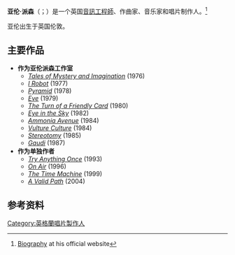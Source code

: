 '''亚伦·派森'''（{{lang-en|Alan Parsons}}；{{bd|1948年|12月20日}}）是一个英国[[音訊工程師|音訊工程師]]、作曲家、音乐家和唱片制作人。<ref name="official bio">[http://www.alanparsonsmusic.com/bio.php Biography] {{Wayback|url=http://www.alanparsonsmusic.com/bio.php |date=20091212053638 }} at his official website</ref>

亚伦出生于英国伦敦。

==主要作品==
*'''作为亚伦派森工作室'''
**''[[Tales_of_Mystery_and_Imagination_(Alan_Parsons_Project_album)|Tales of Mystery and Imagination]]'' (1976)
**''[[I_Robot_(album)|I Robot]]'' (1977)
**''[[Pyramid_(The_Alan_Parsons_Project_album)|Pyramid]]'' (1978)
**''[[Eve_(The_Alan_Parsons_Project_album)|Eve]]'' (1979)
**''[[The_Turn_of_a_Friendly_Card|The Turn of a Friendly Card]]'' (1980)
**''[[Eye_in_the_Sky_(album)|Eye in the Sky]]'' (1982)
**''[[Ammonia_Avenue|Ammonia Avenue]]'' (1984)
**''[[Vulture_Culture|Vulture Culture]]'' (1984)
**''[[Stereotomy|Stereotomy]]'' (1985)
**''[[Gaudi_(The_Alan_Parsons_Project_album)|Gaudi]]'' (1987)
*'''作为单独作者'''
**''[[Try_Anything_Once|Try Anything Once]]'' (1993)
**''[[On_Air_(Alan_Parsons_album)|On Air]]'' (1996)
**''[[The_Time_Machine_(Alan_Parsons_album)|The Time Machine]]'' (1999)
**''[[A_Valid_Path|A Valid Path]]'' (2004)

==参考资料==
{{Reflist}}

{{uk-bio-stub}}
{{normdaten}}
{{DEFAULTSORT:Parsons}}
[[Category:英格蘭唱片製作人|Category:英格蘭唱片製作人]]